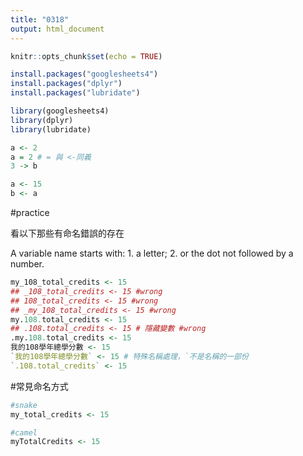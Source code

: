 ```yaml
---
title: "0318"
output: html_document
---
```


```r
knitr::opts_chunk$set(echo = TRUE)
```


```r
install.packages("googlesheets4")
install.packages("dplyr")
install.packages("lubridate")

library(googlesheets4)
library(dplyr)
library(lubridate)
```


```r
a <- 2
a = 2 # = 與 <-同義
3 -> b
```

```r
a <- 15
b <- a
```

#practice

看以下那些有命名錯誤的存在

A variable name starts with:
1. a letter;
2. or the dot not followed by a number.
```r
my_108_total_credits <- 15
## _108_total_credits <- 15 #wrong
## 108_total_credits <- 15 #wrong
## _my_108_total_credits <- 15 #wrong
my.108.total_credits <- 15
## .108.total_credits <- 15 # 隱藏變數 #wrong
.my.108.total_credits <- 15
我的108學年總學分數 <- 15
`我的108學年總學分數` <- 15 # 特殊名稱處理，`不是名稱的一部份
`.108.total_credits` <- 15
```

#常見命名方式
```r
#snake
my_total_credits <- 15

#camel
myTotalCredits <- 15
```
